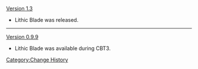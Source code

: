 [[Version 1.3]]
*Lithic Blade was released.
----
[[Version 0.9.9]]
*Lithic Blade was available during CBT3.
<noinclude>[[Category:Change History]]</noinclude>